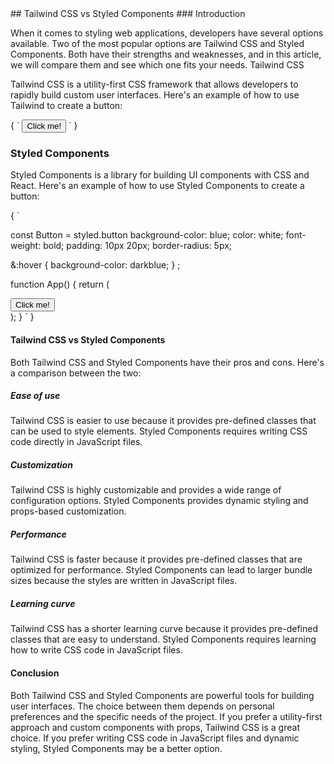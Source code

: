
<div className="flex flex-col w-full m-auto gap-2 mt-8">
    ## Tailwind CSS vs Styled Components
### Introduction

When it comes to styling web applications, developers have several options available. Two of the most popular options are Tailwind CSS and Styled Components. Both have their strengths and weaknesses, and in this article, we will compare them and see which one fits your needs.
Tailwind CSS

Tailwind CSS is a utility-first CSS framework that allows developers to rapidly build custom user interfaces. Here's an example of how to use Tailwind to create a button:

<CodeBlock className="language-jsx">
{
`
<button class="bg-blue-500 hover:bg-blue-700 text-white font-bold py-2 px-4 rounded">
  Click me!
</button>
`
}
</CodeBlock>

### Styled Components

Styled Components is a library for building UI components with CSS and React. Here's an example of how to use Styled Components to create a button:

<CodeBlock className="language-jsx">
{
`

const Button = styled.button
  background-color: blue;
  color: white;
  font-weight: bold;
  padding: 10px 20px;
  border-radius: 5px;

  &:hover {
    background-color: darkblue;
  }
;

function App() {
  return (
    <div>
      <Button>Click me!</Button>
    </div>
  );
}
`
}
</CodeBlock>


#### Tailwind CSS vs Styled Components

Both Tailwind CSS and Styled Components have their pros and cons. Here's a comparison between the two:

##### Ease of use

Tailwind CSS is easier to use because it provides pre-defined classes that can be used to style elements. Styled Components requires writing CSS code directly in JavaScript files.

##### Customization

Tailwind CSS is highly customizable and provides a wide range of configuration options. Styled Components provides dynamic styling and props-based customization.

##### Performance

Tailwind CSS is faster because it provides pre-defined classes that are optimized for performance. Styled Components can lead to larger bundle sizes because the styles are written in JavaScript files.

##### Learning curve

Tailwind CSS has a shorter learning curve because it provides pre-defined classes that are easy to understand. Styled Components requires learning how to write CSS code in JavaScript files.

#### Conclusion

Both Tailwind CSS and Styled Components are powerful tools for building user interfaces. The choice between them depends on personal preferences and the specific needs of the project. If you prefer a utility-first approach and custom components with props, Tailwind CSS is a great choice. If you prefer writing CSS code in JavaScript files and dynamic styling, Styled Components may be a better option.

</div>
